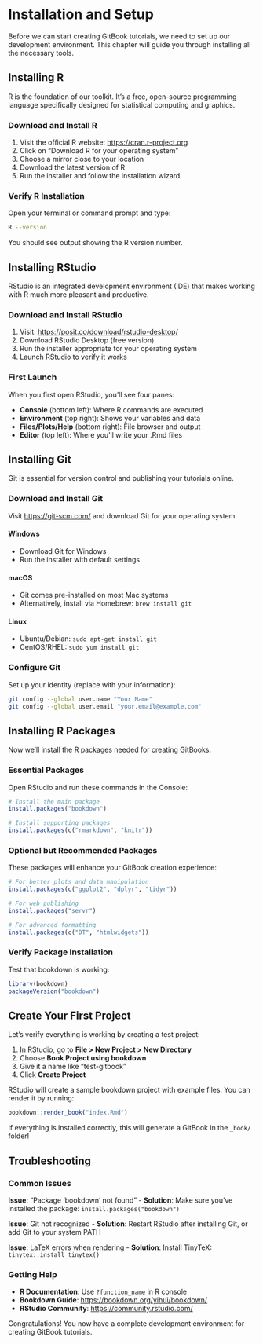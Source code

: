 # Installation and Setup {#install}

Before we can start creating GitBook tutorials, we need to set up our development environment. This chapter will guide you through installing all the necessary tools.

## Installing R

R is the foundation of our toolkit. It's a free, open-source programming language specifically designed for statistical computing and graphics.

### Download and Install R

1. Visit the official R website: [https://cran.r-project.org](https://cran.r-project.org)
2. Click on "Download R for your operating system"
3. Choose a mirror close to your location
4. Download the latest version of R
5. Run the installer and follow the installation wizard

### Verify R Installation

Open your terminal or command prompt and type:

```bash
R --version
```

You should see output showing the R version number.

## Installing RStudio

RStudio is an integrated development environment (IDE) that makes working with R much more pleasant and productive.

### Download and Install RStudio

1. Visit: [https://posit.co/download/rstudio-desktop/](https://posit.co/download/rstudio-desktop/)
2. Download RStudio Desktop (free version)
3. Run the installer appropriate for your operating system
4. Launch RStudio to verify it works

### First Launch

When you first open RStudio, you'll see four panes:

- **Console** (bottom left): Where R commands are executed
- **Environment** (top right): Shows your variables and data
- **Files/Plots/Help** (bottom right): File browser and output
- **Editor** (top left): Where you'll write your .Rmd files

## Installing Git

Git is essential for version control and publishing your tutorials online.

### Download and Install Git

Visit [https://git-scm.com/](https://git-scm.com/) and download Git for your operating system.

#### Windows
- Download Git for Windows
- Run the installer with default settings

#### macOS
- Git comes pre-installed on most Mac systems
- Alternatively, install via Homebrew: `brew install git`

#### Linux
- Ubuntu/Debian: `sudo apt-get install git`
- CentOS/RHEL: `sudo yum install git`

### Configure Git

Set up your identity (replace with your information):

```bash
git config --global user.name "Your Name"
git config --global user.email "your.email@example.com"
```

## Installing R Packages

Now we'll install the R packages needed for creating GitBooks.

### Essential Packages

Open RStudio and run these commands in the Console:

```r
# Install the main package
install.packages("bookdown")

# Install supporting packages
install.packages(c("rmarkdown", "knitr"))
```

### Optional but Recommended Packages

These packages will enhance your GitBook creation experience:

```r
# For better plots and data manipulation
install.packages(c("ggplot2", "dplyr", "tidyr"))

# For web publishing
install.packages("servr")

# For advanced formatting
install.packages(c("DT", "htmlwidgets"))
```

### Verify Package Installation

Test that bookdown is working:

```r
library(bookdown)
packageVersion("bookdown")
```

## Create Your First Project

Let's verify everything is working by creating a test project:

1. In RStudio, go to **File > New Project > New Directory**
2. Choose **Book Project using bookdown**
3. Give it a name like "test-gitbook"
4. Click **Create Project**

RStudio will create a sample bookdown project with example files. You can render it by running:

```r
bookdown::render_book("index.Rmd")
```

If everything is installed correctly, this will generate a GitBook in the `_book/` folder!

## Troubleshooting

### Common Issues

**Issue**: "Package 'bookdown' not found"
- **Solution**: Make sure you've installed the package: `install.packages("bookdown")`

**Issue**: Git not recognized
- **Solution**: Restart RStudio after installing Git, or add Git to your system PATH

**Issue**: LaTeX errors when rendering
- **Solution**: Install TinyTeX: `tinytex::install_tinytex()`

### Getting Help

- **R Documentation**: Use `?function_name` in R console
- **Bookdown Guide**: [https://bookdown.org/yihui/bookdown/](https://bookdown.org/yihui/bookdown/)
- **RStudio Community**: [https://community.rstudio.com/](https://community.rstudio.com/)

Congratulations! You now have a complete development environment for creating GitBook tutorials. 